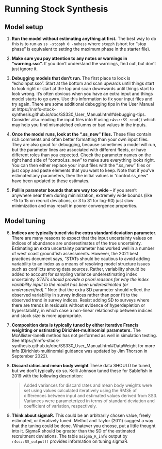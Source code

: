 # Running Stock Synthesis

## Model setup

1.  **Run the model without estimating anything at first.** The best way to do this is to run as `ss -stopph 0 -nohess` where `stopph` (short for "stop phase" is equivalent to setting the maximum phase in the starter file).

2.  **Make sure you pay attention to any notes or warnings in "warning.sso".** If you don't understand the warnings, find out, but don't just ignore it.

3.  **Debugging models that don't run**. The first place to look is "echoinput.sso". Start at the bottom and scan upwards until things start to look right or start at the top and scan downwards until things start to look wrong. It's often obvious when you have an extra input and things model starts to go awry. Use this information to fix your input files and try again. There are some additional debugging tips in the User Manual at https://nmfs-stock-synthesis.github.io/doc/SS330_User_Manual.html#debugging-tips. Consider also reading the input files into R using `r4ss::SS_read()` which may help you find mismatched columns or bad values in the inputs.

4.  **Once the model runs, look at the ".ss_new" files.** These files contain rich comments and often better formatting than your own input files. They are also good for debugging, because sometimes a model will run, but the parameter lines are associated with different fleets, or have different roles than you expected. Check the parameter names on the right hand side of "control.ss_new" to make sure everything looks right. You can then either replace your input files with the ".ss_new" files or just copy and paste elements that you want to keep. Note that if you've estimated any parameters, then the initial values in "control.ss_new" have been updated to these estimates.

5.  **Pull in parameter bounds that are way too wide** -- if you aren't anywhere near them during minimization, extremely wide bounds (like -15 to 15 on recruit deviations, or 3 to 31 for log-R0) just slow minimization and may result in poorer convergence properties.

## Model tuning

6. **Indices are typically tuned via the extra standard deviation parameter.** There are many reasons to expect that the input uncertainty values on indices of abundance are underestimates of the true uncertainty. Estimating an extra uncertainty parameter has worked well in a number of west coast groundfish assessments. However, the 2021 best practices document says, "STATs should be cautious to avoid adding variability to an index as a means of resolving model structure issues such as conflicts among data sources. Rather, variability should be added to account for sampling variance underestimating index uncertainty. *STATs should provide a priori reasons for why the index variability input to the model has been underestimated (or underspecified).*" Note that the extra SD parameter should reflect the observed variability in survey indices rather than poor fit to the observed trend in survey indices. Resist adding SD to surveys where there are trends in residuals without evidence of hyperdepletion or hyperstability, in which case a non-linear relationship between indices and stock size is more appropriate.

7. **Composition data is typically tuned by either iterative Francis weighting or estimating Dirichlet-multinomial parameters.** The McAllister-Ianelli method has not performed as well in simulation testing. See https://nmfs-stock-synthesis.github.io/doc/SS330_User_Manual.html#DataWeight for more info (Dirichlet-multinomial guidance was updated by Jim Thorson in September 2022).

8. **Discard ratios and mean body weight** These data SHOULD be tuned, but we don't typically do so. Kelli Johnson tuned these for Sablefish in 2019 with the following description:

    > Added variances for discard rates and mean body weights were set using values calculated iteratively using the RMSE of differences between input and estimated values derived from SS3. Variances were parameterized in terms of standard deviation and coefficient of variation, respectively.

9. **Think about sigmaR.** This could be an arbitrarily chosen value, freely estimated, or iteratively tuned. Methot and Taylor (2011) suggest a way that the tuning could be done. Whatever you choose, put a little thought into it. SigmaR should be greater than the SD of the estimated recruitment deviations. The table `$sigma_R_info` output by `r4ss::SS_output()` provides information on tuning sigmaR.